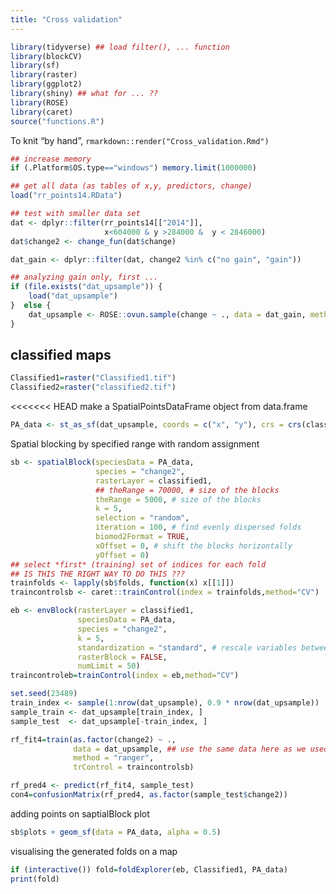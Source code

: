 ```yaml
---
title: "Cross validation"
---
```


```r
library(tidyverse) ## load filter(), ... function
library(blockCV)
library(sf)
library(raster)
library(ggplot2)
library(shiny) ## what for ... ??
library(ROSE)
library(caret)
source("functions.R")
```

To knit "by hand", `rmarkdown::render("Cross_validation.Rmd")`


```r
## increase memory
if (.Platform$OS.type=="windows") memory.limit(1000000)

## get all data (as tables of x,y, predictors, change)
load("rr_points14.RData")

## test with smaller data set
dat <- dplyr::filter(rr_points14[["2014"]],
                     x<604000 & y >284000 &  y < 2846000)
dat$change2 <- change_fun(dat$change)
```

```r
dat_gain <- dplyr::filter(dat, change2 %in% c("no gain", "gain")) 

## analyzing gain only, first ...
if (file.exists("dat_upsample")) {
    load("dat_upsample")
}  else {
    dat_upsample <- ROSE::ovun.sample(change ~ ., data = dat_gain, method = "both", N=1500)$data
}
```

## classified maps

```r
Classified1=raster("Classified1.tif")
Classified2=raster("classified2.tif")
```
<<<<<<< HEAD
make a SpatialPointsDataFrame object from data.frame
```r
PA_data <- st_as_sf(dat_upsample, coords = c("x", "y"), crs = crs(classified1))
```

Spatial blocking by specified range with random assignment

```r
sb <- spatialBlock(speciesData = PA_data,
                   species = "change2",
                   rasterLayer = classified1,
                   ## theRange = 70000, # size of the blocks
                   theRange = 5000, # size of the blocks                   
                   k = 5,
                   selection = "random",
                   iteration = 100, # find evenly dispersed folds
                   biomod2Format = TRUE,
                   xOffset = 0, # shift the blocks horizontally
                   yOffset = 0)
## select *first* (training) set of indices for each fold
## IS THIS THE RIGHT WAY TO DO THIS ???
trainfolds <- lapply(sb$folds, function(x) x[[1]])
traincontrolsb <- caret::trainControl(index = trainfolds,method="CV")
```

```r
eb <- envBlock(rasterLayer = classified1,
               speciesData = PA_data,
               species = "change2",
               k = 5,
               standardization = "standard", # rescale variables between 0 and 1
               rasterBlock = FALSE,
               numLimit = 50)
traincontroleb=trainControl(index = eb,method="CV")
```

```r
set.seed(23489)
train_index <- sample(1:nrow(dat_upsample), 0.9 * nrow(dat_upsample))
sample_train <- dat_upsample[train_index, ]
sample_test  <- dat_upsample[-train_index, ]
```

```r
rf_fit4=train(as.factor(change2) ~ .,
              data = dat_upsample, ## use the same data here as we used in spatialBlock()?
              method = "ranger",
              trControl = traincontrolsb)

rf_pred4 <- predict(rf_fit4, sample_test)
con4=confusionMatrix(rf_pred4, as.factor(sample_test$change2))
```
adding points on saptialBlock plot
```r
sb$plots + geom_sf(data = PA_data, alpha = 0.5)
```
visualising the generated folds on a map

```r
if (interactive()) fold=foldExplorer(eb, Classified1, PA_data)
print(fold)
```

